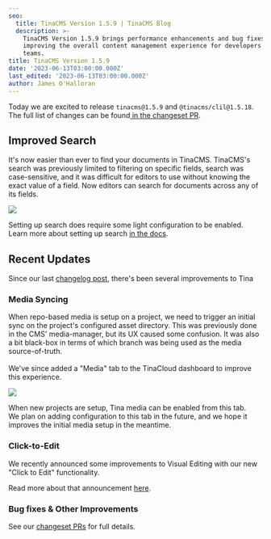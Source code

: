```yaml
---
seo:
  title: TinaCMS Version 1.5.9 | TinaCMS Blog
  description: >-
    TinaCMS Version 1.5.9 brings performance enhancements and bug fixes,
    improving the overall content management experience for developers and
    teams.
title: TinaCMS Version 1.5.9
date: '2023-06-13T03:00:00.000Z'
last_edited: '2023-06-13T03:00:00.000Z'
author: James O'Halloran
---
```


Today we are excited to release `tinacms@1.5.9` and `@tinacms/clil@1.5.18`. The full list of changes can be found[ in the changeset PR](https://github.com/tinacms/tinacms/pull/3995 "In the changeset PR").

## Improved Search

It's now easier than ever to find your documents in TinaCMS. TinaCMS's search was previously limited to filtering on specific fields, search was case-sensitive, and it was difficult for editors to use without knowing the exact value of a field. Now editors can search for documents across any of its fields.

![](/img/blog/TinaCMS-Version-1-5-9/search_uxd1di.png)

Setting up search does require some light configuration to be enabled. Learn more about setting up search [in the docs](/docs/reference/search/overview/ "in the docs").

## Recent Updates

Since our last [changelog post](/blog/TinaCMS-Version-1-5/ "Changelog post"), there's been several improvements to Tina

### Media Syncing

When repo-based media is setup on a project, we need to trigger an initial sync on the project's configured asset directory. This was previously done in the CMS' media-manager, but its UX caused some confusion. It was also a bit black-box in terms of which branch was being used as the media source-of-truth.\
\
We've since added a "Media" tab to the TinaCloud dashboard to improve this experience.

![](/img/blog/TinaCMS-Version-1-5-9/media-dashboard_qjwkr2.png)

When new projects are setup, Tina media can be enabled from this tab.\
We plan on adding configuration to this tab in the future, and we hope it improves the initial media setup in the meantime.

### Click-to-Edit

We recently announced some improvements to Visual Editing with our new "Click to Edit" functionality.

<WebmEmbed embedSrc="/video/click-to-edit.webm" />

Read more about that announcement [here](/blog/Click-to-Edit-Comes-to-Visual-Editing/ "here").

### Bug fixes & Other Improvements

See our [changeset PRs](https://github.com/tinacms/tinacms/issues?q=created%3A%222023-04-28+..+2023-06-13%22+author%3Aapp%2Fgithub-actions "changeset PRs") for full details.
